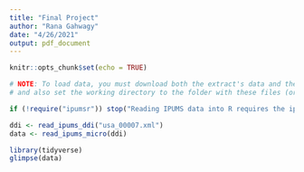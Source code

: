 ```yaml
---
title: "Final Project"
author: "Rana Gahwagy"
date: "4/26/2021"
output: pdf_document
---
```


```r
knitr::opts_chunk$set(echo = TRUE)
```

```r
# NOTE: To load data, you must download both the extract's data and the DDI
# and also set the working directory to the folder with these files (or change the path below).

if (!require("ipumsr")) stop("Reading IPUMS data into R requires the ipumsr package. It can be installed using the following command: install.packages('ipumsr')")

ddi <- read_ipums_ddi("usa_00007.xml")
data <- read_ipums_micro(ddi)

library(tidyverse)
glimpse(data)
```

